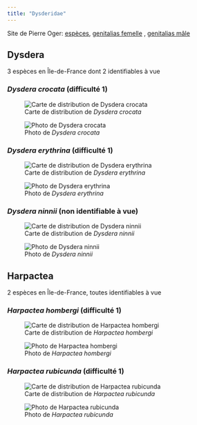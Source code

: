 ```yaml
---
title: "Dysderidae"
---
```


Site de Pierre Oger: [espèces](https://arachno.piwigo.com/index?/category/45-dysderidae), [genitalias femelle](https://arachno.piwigo.com/index?/tags/1460-_dysderidae_f) , [genitalias mâle](https://arachno.piwigo.com/index?/tags/1459-_dysderidae_m)



## Dysdera

3 espèces en Île-de-France dont 2 identifiables à vue



### *Dysdera crocata* (difficulté 1)

![Carte de distribution de *Dysdera crocata*](https://asfra.fr/Site/User_pages/Atlas/LR_ASFRA_Dysderidae_Dysdera%20crocata_2022-03-10.jpeg)

![Photo de *Dysdera crocata*](chemin/vers/photo.jpg)



### *Dysdera erythrina* (difficulté 1)

![Carte de distribution de *Dysdera erythrina*](https://asfra.fr/Site/User_pages/Atlas/LR_ASFRA_Dysderidae_Dysdera%20erythrina_2022-03-10.jpeg)

![Photo de *Dysdera erythrina*](chemin/vers/photo.jpg)



### *Dysdera ninnii* (non identifiable à vue)

![Carte de distribution de *Dysdera ninnii*](https://asfra.fr/Site/User_pages/Atlas/LR_ASFRA_Dysderidae_Dysdera%20ninnii_2022-03-10.jpeg)

![Photo de *Dysdera ninnii*](chemin/vers/photo.jpg)



## Harpactea

2 espèces en Île-de-France, toutes identifiables à vue



### *Harpactea hombergi* (difficulté 1)

![Carte de distribution de *Harpactea hombergi*](https://asfra.fr/Site/User_pages/Atlas/LR_ASFRA_Dysderidae_Harpactea%20hombergi_2022-03-10.jpeg)

![Photo de *Harpactea hombergi*](chemin/vers/photo.jpg)



### *Harpactea rubicunda* (difficulté 1)

![Carte de distribution de *Harpactea rubicunda*](https://asfra.fr/Site/User_pages/Atlas/LR_ASFRA_Dysderidae_Harpactea%20rubicunda_2022-03-10.jpeg)

![Photo de *Harpactea rubicunda*](chemin/vers/photo.jpg)



